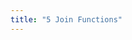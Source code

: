 ```yaml
---
title: "5 Join Functions"
---
```


<!-- frogID_data <- readr::read_csv('https://raw.githubusercontent.com/rfordatascience/tidytuesday/main/data/2025/2025-09-02/frogID_data.csv') -->
<!-- frog_names <- readr::read_csv('https://raw.githubusercontent.com/rfordatascience/tidytuesday/main/data/2025/2025-09-02/frog_names.csv') -->
<!-- # feederwatch - left_join, filter, maps -->
<!-- # https://github.com/rfordatascience/tidytuesday/blob/main/data/2023/2023-01-10/readme.md -->
<!-- # nps_usa - filtering, maps -->
<!-- # https://github.com/rfordatascience/tidytuesday/blob/main/data/2024/2024-10-08/readme.md -->

<!-- # bird collisions -->
<!-- # https://github.com/rfordatascience/tidytuesday/tree/main/data/2019/2019-04-30 -->

<!-- # numbats <- read_csv('https://raw.githubusercontent.com/rfordatascience/tidytuesday/main/data/2023/2023-03-07/numbats.csv') -->

<!-- keep all - distinct -->